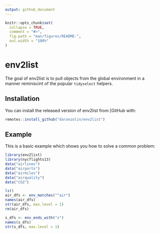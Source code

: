 ```yaml
---
output: github_document
---
```


<!-- README.md is generated from README.Rmd. Please edit that file -->

```r
knitr::opts_chunk$set(
  collapse = TRUE,
  comment = "#>",
  fig.path = "man/figures/README-",
  out.width = "100%"
)
```

# env2list

<!-- badges: start -->
<!-- badges: end -->

The goal of env2list is to pull objects from the global environment in a manner reminiscint of the popular `tidyselect` helpers.

## Installation

You can install the released version of env2list from [GitHub with:

``` r
remotes::install_github("daranzolin/env2list")
```

## Example

This is a basic example which shows you how to solve a common problem:

```r
library(env2list)
library(nycflights13)
data("airlines")
data("airports")
data("airmiles")
data("airquality")
data("CO2")

ls()
air_dfs <- env_matches("^air")
names(air_dfs)
str(air_dfs, max.level = 1)
rm(air_dfs)

s_dfs <- env_ends_with("s")
names(s_dfs)
str(s_dfs, max.level = 1)
```

